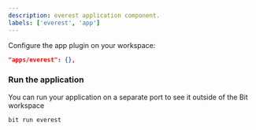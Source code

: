 ```yaml
---
description: everest application component.
labels: ['everest', 'app']
---
```


Configure the app plugin on your workspace:

```json
"apps/everest": {},
```

### Run the application

You can run your application on a separate port to see it outside of the Bit workspace

```bash
bit run everest
```
